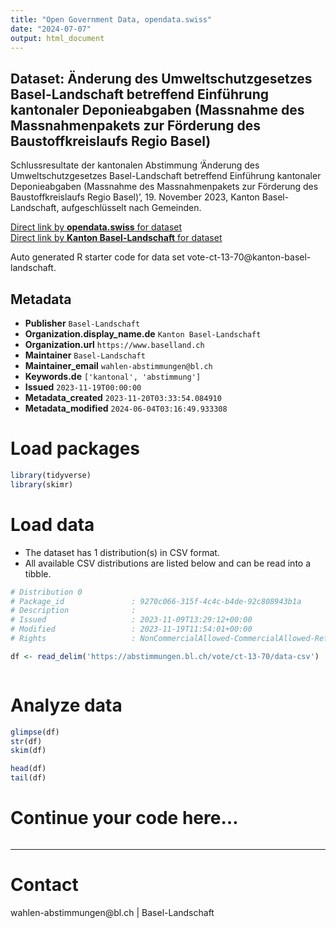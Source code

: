 ```yaml
---
title: "Open Government Data, opendata.swiss"
date: "2024-07-07"
output: html_document
---
```


## Dataset: Änderung des Umweltschutzgesetzes Basel-Landschaft betreffend Einführung kantonaler Deponieabgaben (Massnahme des Massnahmenpakets zur Förderung des Baustoffkreislaufs Regio Basel)

Schlussresultate der kantonalen Abstimmung 'Änderung des Umweltschutzgesetzes Basel-Landschaft betreffend Einführung kantonaler Deponieabgaben (Massnahme des Massnahmenpakets zur Förderung des Baustoffkreislaufs Regio Basel)', 19. November 2023, Kanton Basel-Landschaft, aufgeschlüsselt nach Gemeinden.

[Direct link by **opendata.swiss** for dataset](https://opendata.swiss/de/dataset/anderung-des-umweltschutzgesetzes-basel-landschaft-betreffend-einfuhrung-kantonaler-deponieabga)<br>
[Direct link by **Kanton Basel-Landschaft** for dataset](https://abstimmungen.bl.ch/vote/ct-13-70/data)

Auto generated R starter code for data set vote-ct-13-70@kanton-basel-landschaft.

## Metadata

- **Publisher** `Basel-Landschaft`
- **Organization.display_name.de** `Kanton Basel-Landschaft`
- **Organization.url** `https://www.baselland.ch`
- **Maintainer** `Basel-Landschaft`
- **Maintainer_email** `wahlen-abstimmungen@bl.ch`
- **Keywords.de** `['kantonal', 'abstimmung']`
- **Issued** `2023-11-19T00:00:00`
- **Metadata_created** `2023-11-20T03:33:54.084910`
- **Metadata_modified** `2024-06-04T03:16:49.933308`


# Load packages

```r

library(tidyverse)
library(skimr)

```

# Load data

-   The dataset has 1 distribution(s) in CSV format.
-   All available CSV distributions are listed below and can be read into a tibble.

```r

# Distribution 0
# Package_id               : 9270c066-315f-4c4c-b4de-92c808943b1a
# Description              : 
# Issued                   : 2023-11-09T13:29:12+00:00
# Modified                 : 2023-11-19T11:54:01+00:00
# Rights                   : NonCommercialAllowed-CommercialAllowed-ReferenceRequired

df <- read_delim('https://abstimmungen.bl.ch/vote/ct-13-70/data-csv')



```

# Analyze data

```r

glimpse(df)
str(df)
skim(df)

head(df)
tail(df)

```

# Continue your code here...

```r

```

------------------------------------------------------------------------

# Contact

wahlen-abstimmungen@bl.ch | Basel-Landschaft
